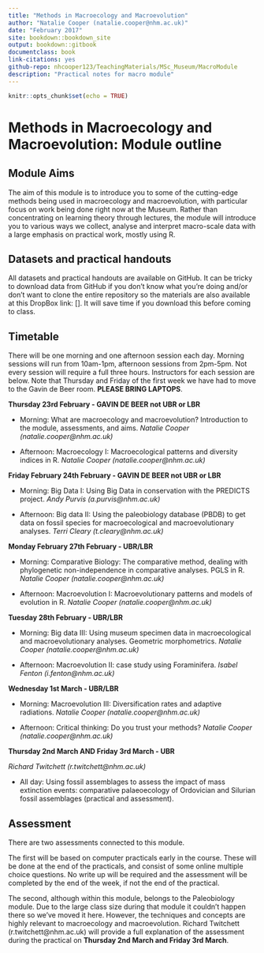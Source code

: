 ```yaml
--- 
title: "Methods in Macroecology and Macroevolution"
author: "Natalie Cooper (natalie.cooper@nhm.ac.uk)"
date: "February 2017"
site: bookdown::bookdown_site
output: bookdown::gitbook
documentclass: book
link-citations: yes
github-repo: nhcooper123/TeachingMaterials/MSc_Museum/MacroModule
description: "Practical notes for macro module"
---
```



```r
knitr::opts_chunk$set(echo = TRUE)
```

# Methods in Macroecology and Macroevolution: Module outline

## Module Aims
The aim of this module is to introduce you to some of the cutting-edge methods being used in macroecology and macroevolution, with particular focus on work being done right now at the Museum. 
Rather than concentrating on learning theory through lectures, the module will introduce you to various ways we collect, analyse and interpret macro-scale data with a large emphasis on practical work, mostly using R. 

## Datasets and practical handouts
All datasets and practical handouts are available on GitHub.
It can be tricky to download data from GitHub if you don't know what you're doing and/or don't want to clone the entire repository so the materials are also available at this DropBox link: [].
It will save time if you download this before coming to class.

## Timetable
There will be one morning and one afternoon session each day. 
Morning sessions will run from 10am-1pm, afternoon sessions from 2pm-5pm. 
Not every session will require a full three hours. 
Instructors for each session are below.
Note that Thursday and Friday of the first week we have had to move to the Gavin de Beer room. __PLEASE BRING LAPTOPS__.

__Thursday 23rd February - GAVIN DE BEER not UBR or LBR__

* Morning: What are macroecology and macroevolution? 
Introduction to the module, assessments, and aims.
*Natalie Cooper (natalie.cooper@nhm.ac.uk)*

* Afternoon: Macroecology I: Macroecological patterns and diversity indices in R.
*Natalie Cooper (natalie.cooper@nhm.ac.uk)*

__Friday February 24th February - GAVIN DE BEER not UBR or LBR__

* Morning: Big Data I: Using Big Data in conservation with the PREDICTS project. 
*Andy Purvis (a.purvis@nhm.ac.uk)*

* Afternoon: Big data II: Using the paleobiology database (PBDB) to get data on fossil species for macroecological and macroevolutionary analyses. 
*Terri Cleary (t.cleary@nhm.ac.uk)*

__Monday February 27th February - UBR/LBR __

* Morning: Comparative Biology: The comparative method, dealing with phylogenetic non-independence in comparative analyses. PGLS in R.
*Natalie Cooper (natalie.cooper@nhm.ac.uk)*

* Afternoon: Macroevolution I: Macroevolutionary patterns and models of evolution in R.
*Natalie Cooper (natalie.cooper@nhm.ac.uk)*

__Tuesday 28th February - UBR/LBR__

* Morning: Big data III: Using museum specimen data in macroecological and macroevolutionary analyses. Geometric morphometrics. 
*Natalie Cooper (natalie.cooper@nhm.ac.uk)*

* Afternoon: Macroevolution II: case study using Foraminifera. 
*Isabel Fenton (i.fenton@nhm.ac.uk)*

__Wednesday 1st March - UBR/LBR__

* Morning: Macroevolution III: Diversification rates and adaptive radiations.
*Natalie Cooper (natalie.cooper@nhm.ac.uk)*

* Afternoon: Critical thinking: Do you trust your methods?
*Natalie Cooper (natalie.cooper@nhm.ac.uk)*

__Thursday 2nd March AND Friday 3rd March - UBR__

*Richard Twitchett (r.twitchett@nhm.ac.uk)*

* All day: Using fossil assemblages to assess the impact of mass extinction events: comparative palaeoecology of Ordovician and Silurian fossil assemblages (practical and assessment).

## Assessment
There are two assessments connected to this module.

The first will be based on computer practicals early in the course. 
These will be done at the end of the practicals, and consist of some online multiple choice questions. 
No write up will be required and the assessment will be completed by the end of the week, if not the end of the practical. 

The second, although within this module, belongs to the Paleobiology module. 
Due to the large class size during that module it couldn't happen there so we've moved it here.
However, the techniques and concepts are highly relevant to macroecology and macroevolution.
Richard Twitchett (r.twitchett@nhm.ac.uk) will provide a full explanation of the assessment during the practical on __Thursday 2nd March and Friday 3rd March__. 
